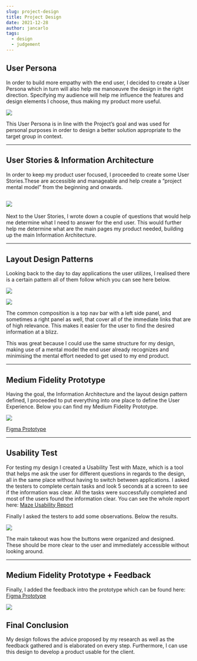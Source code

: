 ```yaml
---
slug: project-design
title: Project Design
date: 2021-12-28
author: jancarlo
tags:
  - design
  - judgement
---
```


## User Persona

In order to build more empathy with the end user, I decided to create a User Persona which in turn will also help me manoeuvre the design in the right direction. Specifying my audience will help me influence the features and design elements I choose, thus making my product more useful.

![](/images/design-3.png)

This User Persona is in line with the Project’s goal and was used for personal purposes in order to design a better solution appropriate to the target group in context.

* * *

## User Stories & Information Architecture

In order to keep my product user focused, I proceeded to create some User Stories.These are accessible and manageable and help create a “project mental model” from the beginning and onwards.

## ![](/images/design-6.png)

Next to the User Stories, I wrote down a couple of questions that would help me determine what I need to answer for the end user. This would further help me determine what are the main pages my product needed, building up the main Information Architecture.

* * *

## Layout Design Patterns

Looking back to the day to day applications the user utilizes, I realised there is a certain pattern all of them follow which you can see here below.

![](/images/design-1.png)

![](/images/design-2.jpg)

The common composition is a top nav bar with a left side panel, and sometimes a right panel as well, that cover all of the immediate links that are of high relevance. This makes it easier for the user to find the desired information at a blizz.

This was great because I could use the same structure for my design, making use of a mental model the end user already recognizes and minimising the mental effort needed to get used to my end product.

* * *

## Medium Fidelity Prototype

Having the goal, the Information Architecture and the layout design pattern defined, I proceeded to put everything into one place to define the User Experience. Below you can find my Medium Fidelity Prototype.

![](/images/design-5.png)

[Figma Prototype](https://www.figma.com/proto/jdazqFP2CUm8eByx6NdIwC/Low-Fi-Prototype)

* * *

## Usability Test

For testing my design I created a Usability Test with Maze, which is a tool that helps me ask the user for different questions in regards to the design, all in the same place without having to switch between applications. I asked the testers to complete certain tasks and look 5 seconds at a screen to see if the information was clear. All the tasks were successfully completed and most of the users found the information clear. You can see the whole report here: [Maze Usability Report](https://app.maze.co/report/f99odtrky092sh1)

Finally I asked the testers to add some observations. Below the results.

![](/images/design-7.png)

The main takeout was how the buttons were organized and designed. These should be more clear to the user and immediately accessible without looking around.

* * *

## Medium Fidelity Prototype + Feedback

Finally, I added the feedback intro the prototype which can be found here: [Figma Prototype](https://www.figma.com/proto/NWfwWHATZCmp7MsthjuAkN/Low-Fi-Prototype----FEEDBACK?page-id=0%3A1&node-id=2%3A15&viewport=241%2C48%2C0.09&scaling=min-zoom&starting-point-node-id=2%3A15)

![](/images/design-4.png)

## Final Conclusion

My design follows the advice proposed by my research as well as the feedback gathered and is elaborated on every step. Furthermore, I can use this design to develop a product usable for the client.